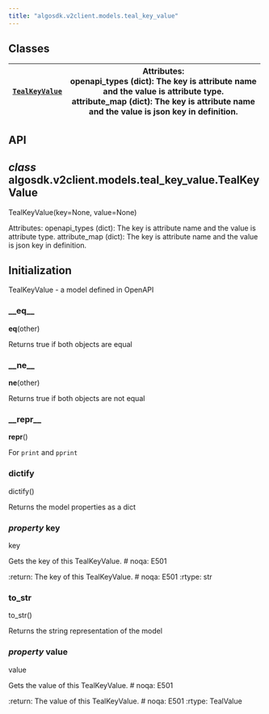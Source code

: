 ```yaml
---
title: "algosdk.v2client.models.teal_key_value"
---
```


<a id="module-algosdk.v2client.models.teal_key_value"></a>

<a id="algosdk-v2client-models-teal-key-value"></a>

<a id="module-contents"></a>

<a id="classes"></a>

## Classes

| [`TealKeyValue`](#algosdk.v2client.models.teal_key_value.TealKeyValue)   | Attributes:<br/>openapi_types (dict): The key is attribute name<br/>and the value is attribute type.<br/>attribute_map (dict): The key is attribute name<br/>and the value is json key in definition.   |
|--------------------------------------------------------------------------|---------------------------------------------------------------------------------------------------------------------------------------------------------------------------------------------------------|

<a id="api"></a>

## API

<a id="algosdk.v2client.models.teal_key_value.TealKeyValue"></a>

## *class* algosdk.v2client.models.teal_key_value.TealKeyValue

TealKeyValue(key=None, value=None)

Attributes:
openapi_types (dict): The key is attribute name
and the value is attribute type.
attribute_map (dict): The key is attribute name
and the value is json key in definition.

## Initialization

TealKeyValue - a model defined in OpenAPI

<a id="algosdk.v2client.models.teal_key_value.TealKeyValue.__eq__"></a>

### \_\_eq_\_

__eq__(other)

Returns true if both objects are equal

<a id="algosdk.v2client.models.teal_key_value.TealKeyValue.__ne__"></a>

### \_\_ne_\_

__ne__(other)

Returns true if both objects are not equal

<a id="algosdk.v2client.models.teal_key_value.TealKeyValue.__repr__"></a>

### \_\_repr_\_

__repr__()

For `print` and `pprint`

<a id="algosdk.v2client.models.teal_key_value.TealKeyValue.dictify"></a>

### dictify

dictify()

Returns the model properties as a dict

<a id="algosdk.v2client.models.teal_key_value.TealKeyValue.key"></a>

### *property* key

key

Gets the key of this TealKeyValue.  # noqa: E501

:return: The key of this TealKeyValue.  # noqa: E501
:rtype: str

<a id="algosdk.v2client.models.teal_key_value.TealKeyValue.to_str"></a>

### to_str

to_str()

Returns the string representation of the model

<a id="algosdk.v2client.models.teal_key_value.TealKeyValue.value"></a>

### *property* value

value

Gets the value of this TealKeyValue.  # noqa: E501

:return: The value of this TealKeyValue.  # noqa: E501
:rtype: TealValue
